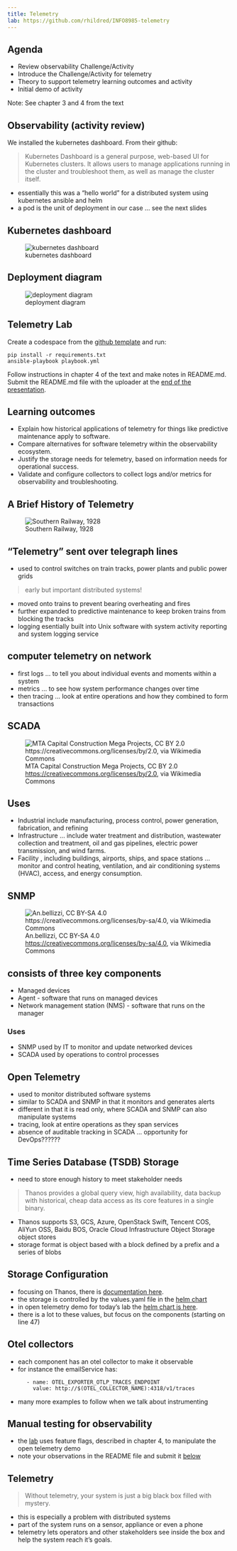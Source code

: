 ---
title: Telemetry
lab: https://github.com/rhildred/INFO8985-telemetry
---
## Agenda

- Review observability Challenge/Activity
- Introduce the Challenge/Activity for telemetry
- Theory to support telemetry learning outcomes and activity
- Initial demo of activity


Note: See chapter 3 and 4 from the text

## Observability (activity review)

We installed the kubernetes dashboard. From their github:

> Kubernetes Dashboard is a general purpose, web-based UI for Kubernetes clusters. It allows users to manage applications running in the cluster and troubleshoot them, as well as manage the cluster itself.

- essentially this was a "hello world" for a distributed system using kubernetes ansible and helm
- a pod is the unit of deployment in our case ... see the next slides

## Kubernetes dashboard

![kubernetes dashboard](images/kubernetesdashboard.png)

## Deployment diagram

![deployment diagram](images/local-k8s.png)

## Telemetry Lab

Create a codespace from the [github template](`r rmarkdown::metadata$lab`) and run:

```
pip install -r requirements.txt
ansible-playbook playbook.yml
```

Follow instructions in chapter 4 of the text and make notes in README.md. Submit the README.md file with the uploader at the [end of the presentation](#Upload).

## Learning outcomes

- Explain how historical applications of telemetry for things like predictive maintenance apply to software.
- Compare alternatives for software telemetry within the observability ecosystem.
- Justify the storage needs for telemetry, based on information needs for operational success. 
- Validate and configure collectors to collect logs and/or metrics for observability and troubleshooting.


## A Brief History of Telemetry

![Southern Railway, 1928](images/800px-Electric_frame_signalbox_at_London_Bridge,_Southern_Railway_(CJ_Allen,_Steel_Highway,_1928).jpg)

## "Telemetry" sent over telegraph lines

- used to control switches on train tracks, power plants and public power grids

> early but important distributed systems!

- moved onto trains to prevent bearing overheating and fires
- further expanded to predictive maintenance to keep broken trains from blocking the tracks
- logging esentially built into Unix software with system activity reporting and system logging service

## computer telemetry on network

- first logs ... to tell you about individual events and moments within a system
- metrics ... to see how system performance changes over time
- then tracing ... look at entire operations and how they combined to form transactions

## SCADA

![MTA Capital Construction Mega Projects, CC BY 2.0 <https://creativecommons.org/licenses/by/2.0>, via Wikimedia Commons](images/Working_on_the_punch_list_for_tunnel_SCADA_control._The_SCADA_system_gives_LIRR_engineers_remote_control_of_all_of_the_power_facilities._06-27-19_(48146652996).jpg)

## Uses

- Industrial include manufacturing, process control, power generation, fabrication, and refining
- Infrastructure ... include water treatment and distribution, wastewater collection and treatment, oil and gas pipelines, electric power transmission, and wind farms.
- Facility , including buildings, airports, ships, and space stations ... monitor and control heating, ventilation, and air conditioning systems (HVAC), access, and energy consumption.

## SNMP

![An.bellizzi, CC BY-SA 4.0 <https://creativecommons.org/licenses/by-sa/4.0>, via Wikimedia Commons](images/Snmp-interaction_v1.1.png)

## consists of three key components

- Managed devices
- Agent - software that runs on managed devices
- Network management station (NMS) - software that runs on the manager

### Uses

- SNMP used by IT to monitor and update networked devices
- SCADA used by operations to control processes

## Open Telemetry

- used to monitor distributed software systems 
- similar to SCADA and SNMP in that it monitors and generates alerts
- different in that it is read only, where SCADA and SNMP can also manipulate systems
- tracing, look at entire operations as they span services
- absence of auditable tracking in SCADA ... opportunity for DevOps??????

## Time Series Database (TSDB) Storage

- need to store enough history to meet stakeholder needs

> Thanos provides a global query view, high availability, data backup with historical, cheap data access as its core features in a single binary.

- Thanos supports S3, GCS, Azure, OpenStack Swift, Tencent COS, AliYun OSS, Baidu BOS, Oracle Cloud Infrastructure Object Storage object stores
- storage format is object based with a block defined by a prefix and a series of blobs

## Storage Configuration

- focusing on Thanos, there is [documentation here](https://thanos.io/tip/thanos/storage.md/).
- the storage is controlled by the values.yaml file in the [helm chart](https://github.com/bitnami/charts/blob/main/bitnami/thanos/values.yaml)
- in open telemetry demo for today's lab the [helm chart is here](https://github.com/open-telemetry/opentelemetry-helm-charts/blob/main/charts/opentelemetry-demo/values.yaml).
- there is a lot to these values, but focus on the components (starting on line 47)

## Otel collectors
- each component has an otel collector to make it observable
- for instance the emailService has:
```
      - name: OTEL_EXPORTER_OTLP_TRACES_ENDPOINT
        value: http://$(OTEL_COLLECTOR_NAME):4318/v1/traces
```
- many more examples to follow when we talk about instrumenting

## Manual testing for observability

- the [lab](`r rmarkdown::metadata$lab`) uses feature flags, described in chapter 4, to manipulate the open telemetry demo
- note your observations in the README file and submit it [below](#Upload)

## Telemetry

> Without telemetry, your system is just a big black box filled with mystery.

- this is especially a problem with distributed systems
- part of the system runs on a sensor, appliance or even a phone
- telemetry lets operators and other stakeholders see inside the box and help the system reach it's goals.

